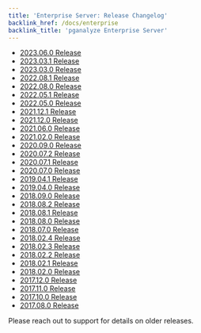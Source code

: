 ```yaml
---
title: 'Enterprise Server: Release Changelog'
backlink_href: /docs/enterprise
backlink_title: 'pganalyze Enterprise Server'
---
```


* [2023.06.0 Release](/docs/enterprise/releases/2023-06-0)
* [2023.03.1 Release](/docs/enterprise/releases/2023-03-1)
* [2023.03.0 Release](/docs/enterprise/releases/2023-03-0)
* [2022.08.1 Release](/docs/enterprise/releases/2022-08-1)
* [2022.08.0 Release](/docs/enterprise/releases/2022-08-0)
* [2022.05.1 Release](/docs/enterprise/releases/2022-05-1)
* [2022.05.0 Release](/docs/enterprise/releases/2022-05-0)
* [2021.12.1 Release](/docs/enterprise/releases/2021-12-1)
* [2021.12.0 Release](/docs/enterprise/releases/2021-12-0)
* [2021.06.0 Release](/docs/enterprise/releases/2021-06-0)
* [2021.02.0 Release](/docs/enterprise/releases/2021-02-0)
* [2020.09.0 Release](/docs/enterprise/releases/2020-09-0)
* [2020.07.2 Release](/docs/enterprise/releases/2020-07-2)
* [2020.07.1 Release](/docs/enterprise/releases/2020-07-1)
* [2020.07.0 Release](/docs/enterprise/releases/2020-07-0)
* [2019.04.1 Release](/docs/enterprise/releases/2019-04-1)
* [2019.04.0 Release](/docs/enterprise/releases/2019-04-0)
* [2018.09.0 Release](/docs/enterprise/releases/2018-09-0)
* [2018.08.2 Release](/docs/enterprise/releases/2018-08-2)
* [2018.08.1 Release](/docs/enterprise/releases/2018-08-1)
* [2018.08.0 Release](/docs/enterprise/releases/2018-08-0)
* [2018.07.0 Release](/docs/enterprise/releases/2018-07-0)
* [2018.02.4 Release](/docs/enterprise/releases/2018-02-4)
* [2018.02.3 Release](/docs/enterprise/releases/2018-02-3)
* [2018.02.2 Release](/docs/enterprise/releases/2018-02-2)
* [2018.02.1 Release](/docs/enterprise/releases/2018-02-1)
* [2018.02.0 Release](/docs/enterprise/releases/2018-02-0)
* [2017.12.0 Release](/docs/enterprise/releases/2017-12-0)
* [2017.11.0 Release](/docs/enterprise/releases/2017-11-0)
* [2017.10.0 Release](/docs/enterprise/releases/2017-10-0)
* [2017.08.0 Release](/docs/enterprise/releases/2017-08-0)

Please reach out to support for details on older releases.
